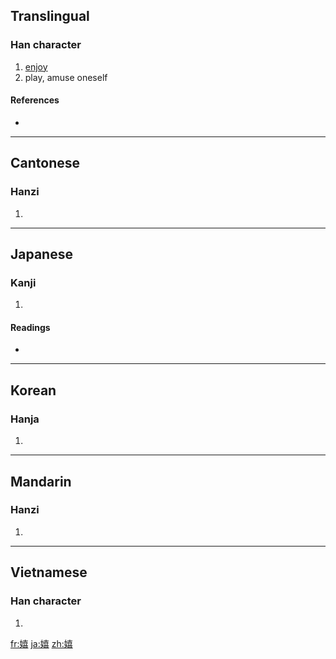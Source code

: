 ==Translingual==

===Han character===
{{Han char|rn=38|rad=女|as=12|sn=15|four=4446<sub>5</sub>|canj=女土口口 (VGRR)}}

# [[enjoy]]
# play, amuse oneself

====References====
* {{Han ref|kx=0271.280|dkj=06736|dj=0539.200|hdz=21079.020|uh=5B09|ud=23305|bh=BC5E|bd=48222}}

----

==Cantonese==

===Hanzi===
{{yue-hanzi|jyut=|y=hei1}}

# {{defn|Cantonese|sort=女12}}

----

==Japanese==

===Kanji===
{{ja-kanji|grade=uc|rs=女12}}

# {{defn|Japanese|sort=女12}}

====Readings====
* {{ja-readings|on=[[き]] (ki)|kun=[[たのしむ]] (tanoshimu), [[うれしい]] (ureshii)}}

----

==Korean==

===Hanja===
{{ko-hanja|hangeul=희|rv=hui|mr=hŭi}}

# {{defn|Korean|sort=女12}}

----

==Mandarin==

===Hanzi===
{{cmn-hanzi|pin=[[qióng]] ([[qiong2]]), [[xī]] ([[xi1]]), [[yuān]] ([[yuan1]])|wg=ch'iung<sup>2</sup>, hsi<sup>1</sup>, yüan<sup>1</sup>}}

# {{defn|Mandarin|sort=女12}}

----

==Vietnamese==

===Han character===
{{vi-hantu|[[hi]]|rs=女12}}

# {{defn|Vietnamese|sort=女12}}

[[fr:嬉]]
[[ja:嬉]]
[[zh:嬉]]